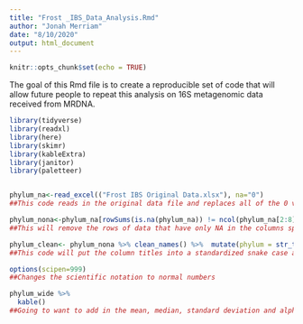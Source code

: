 ```yaml
---
title: "Frost _IBS_Data_Analysis.Rmd"
author: "Jonah Merriam"
date: "8/10/2020"
output: html_document
---
```


```r
knitr::opts_chunk$set(echo = TRUE)
```

The goal of this Rmd file is to create a reproducible set of code that will allow future people to repeat this analysis on 16S metagenomic data received from MRDNA. 

```r
library(tidyverse)
library(readxl)
library(here)
library(skimr) 
library(kableExtra)
library(janitor)
library(paletteer)
```

```r

```

```r
phylum_na<-read_excel(("Frost IBS Original Data.xlsx"), na="0")
##This code reads in the original data file and replaces all of the 0 values with NA which allows for easier cleaning

phylum_nona<-phylum_na[rowSums(is.na(phylum_na)) != ncol(phylum_na[2:8]), ]
##This will remove the rows of data that have only NA in the columns specified, in this case [2:8]

phylum_clean<- phylum_nona %>% clean_names() %>%  mutate(phylum = str_to_lower(phylum))
##This code will put the column titles into a standardized snake case and will change selected character columns to all lowercase so the data is easier to handle. 

options(scipen=999)
##Changes the scientific notation to normal numbers
```

```r
phylum_wide %>%
  kable()
##Going to want to add in the mean, median, standard deviation and alpha diversity in some way
```


```r

```

